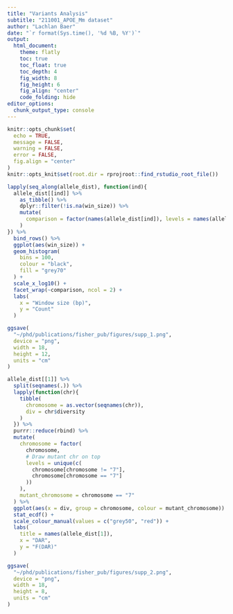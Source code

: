 ```yaml
---
title: "Variants Analysis"
subtitle: "211001_APOE_Mm dataset"
author: "Lachlan Baer"
date: "`r format(Sys.time(), '%d %B, %Y')`"
output:
  html_document:
    theme: flatly
    toc: true
    toc_float: true
    toc_depth: 4
    fig_width: 8
    fig_height: 6
    fig_align: "center"
    code_folding: hide
editor_options:
  chunk_output_type: console
---
```


```r
knitr::opts_chunk$set(
  echo = TRUE,
  message = FALSE,
  warning = FALSE,
  error = FALSE,
  fig.align = "center"
)
knitr::opts_knit$set(root.dir = rprojroot::find_rstudio_root_file())
```

```r
lapply(seq_along(allele_dist), function(ind){
  allele_dist[[ind]] %>%
    as_tibble() %>%
    dplyr::filter(!is.na(win_size)) %>%
    mutate(
      comparison = factor(names(allele_dist[ind]), levels = names(allele_dist))
    )
}) %>%
  bind_rows() %>%
  ggplot(aes(win_size)) +
  geom_histogram(
    bins = 100,
    colour = "black",
    fill = "grey70"
  ) +
  scale_x_log10() +
  facet_wrap(~comparison, ncol = 2) +
  labs(
    x = "Window size (bp)",
    y = "Count"
  )
```

```r
ggsave(
  "~/phd/publications/fisher_pub/figures/supp_1.png",
  device = "png",
  width = 18,
  height = 12,
  units = "cm"
)
```

```r
allele_dist[[1]] %>%
  split(seqnames(.)) %>%
  lapply(function(chr){
    tibble(
      chromosome = as.vector(seqnames(chr)),
      div = chr$diversity
    )
  }) %>%
  purrr::reduce(rbind) %>%
  mutate(
    chromosome = factor(
      chromosome,
      # Draw mutant chr on top
      levels = unique(c(
        chromosome[chromosome != "7"],
        chromosome[chromosome == "7"]
      ))
    ),
    mutant_chromosome = chromosome == "7"
  ) %>%
  ggplot(aes(x = div, group = chromosome, colour = mutant_chromosome)) +
  stat_ecdf() +
  scale_colour_manual(values = c("grey50", "red")) +
  labs(
    title = names(allele_dist[1]),
    x = "DAR",
    y = "F(DAR)"
  )
```

```r
ggsave(
  "~/phd/publications/fisher_pub/figures/supp_2.png",
  device = "png",
  width = 18,
  height = 8,
  units = "cm"
)
```